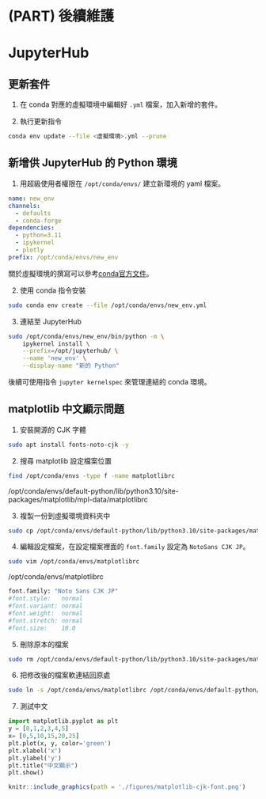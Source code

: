 # (PART) 後續維護 {-}

# JupyterHub {#maintaince-jupyterhub}

## 更新套件

1. 在 conda 對應的虛擬環境中編輯好 `.yml` 檔案，加入新增的套件。

2. 執行更新指令

  ``` .bash
  conda env update --file <虛擬環境>.yml --prune
  ```

## 新增供 JupyterHub 的 Python 環境

1. 用超級使用者權限在 `/opt/conda/envs/` 建立新環境的 yaml 檔案。
``` yaml
name: new_env
channels:
  - defaults
  - conda-forge
dependencies:
  - python=3.11
  - ipykernel
  - plotly
prefix: /opt/conda/envs/new_env
```

::: {.rmdnote}
關於虛擬環境的撰寫可以參考[conda官方文件](https://conda.io/projects/conda/en/latest/user-guide/tasks/manage-environments.html#creating-an-environment-file-manually)。
:::

2. 使用 conda 指令安裝

  ``` .bash
  sudo conda env create --file /opt/conda/envs/new_env.yml
  ```
  
3. 連結至 JupyterHub
```.bash
sudo /opt/conda/envs/new_env/bin/python -m \
    ipykernel install \
    --prefix=/opt/jupyterhub/ \
    --name 'new_env' \
    --display-name "新的 Python"
```

後續可使用指令 `jupyter kernelspec` 來管理連結的 conda 環境。

## matplotlib 中文顯示問題

1. 安裝開源的 CJK 字體

```.bash
sudo apt install fonts-noto-cjk -y
```

2. 搜尋 matplotlib 設定檔案位置

```.bash
find /opt/conda/envs -type f -name matplotlibrc
```

::: {.console_output}
/opt/conda/envs/default-python/lib/python3.10/site-packages/matplotlib/mpl-data/matplotlibrc

:::

3. 複製一份到虛擬環境資料夾中

```.bash
sudo cp /opt/conda/envs/default-python/lib/python3.10/site-packages/matplotlib/mpl-data/matplotlibrc /opt/conda/envs
```

4. 編輯設定檔案，在設定檔案裡面的 `font.family` 設定為 `NotoSans CJK JP`。

```.bash
sudo vim /opt/conda/envs/matplotlibrc
```

::: {.code-label}
/opt/conda/envs/matplotlibrc
:::

``` bash
font.family: "Noto Sans CJK JP"
#font.style:   normal
#font.variant: normal
#font.weight:  normal
#font.stretch: normal
#font.size:    10.0
```

5. 刪除原本的檔案

``` .bash
sudo rm /opt/conda/envs/default-python/lib/python3.10/site-packages/matplotlib/mpl-data/matplotlibrc
```

6. 把修改後的檔案軟連結回原處

``` .bash
sudo ln -s /opt/conda/envs/matplotlibrc /opt/conda/envs/default-python/lib/python3.10/site-packages/matplotlib/mpl-data/
```

7. 測試中文

``` py
import matplotlib.pyplot as plt  
y = [0,1,2,3,4,5] 
x= [0,5,10,15,20,25] 
plt.plot(x, y, color='green')  
plt.xlabel('x')  
plt.ylabel('y')  
plt.title("中文顯示")   
plt.show()
```

```r
knitr::include_graphics(path = './figures/matplotlib-cjk-font.png')
```

